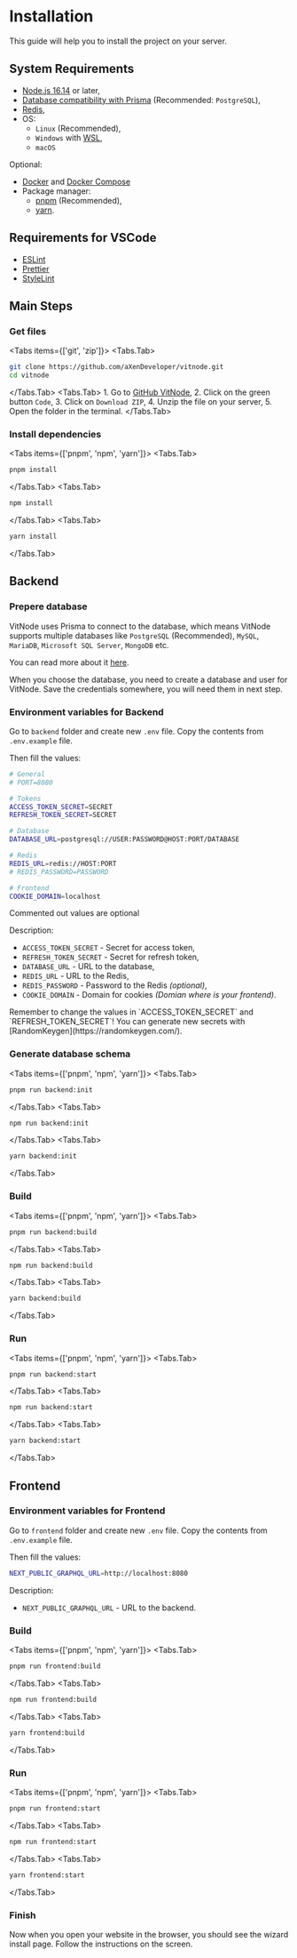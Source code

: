 
# Installation

This guide will help you to install the project on your server.

## System Requirements

- [Node.js 16.14](https://nodejs.org/) or later,
- [Database compatibility with Prisma](https://www.prisma.io/docs/reference/database-reference/supported-databases) (Recommended: `PostgreSQL`),
- [Redis](https://redis.io/),
- OS:
  - `Linux` (Recommended),
  - `Windows` with [WSL](https://learn.microsoft.com/en-us/windows/wsl/install),
  - `macOS`

Optional:

- [Docker](https://www.docker.com/) and [Docker Compose](https://docs.docker.com/compose/)
- Package manager:
  - [pnpm](https://pnpm.io/) (Recommended),
  - [yarn](https://yarnpkg.com/).

## Requirements for VSCode

- [ESLint](https://marketplace.visualstudio.com/items?itemName=dbaeumer.vscode-eslint)
- [Prettier](https://marketplace.visualstudio.com/items?itemName=esbenp.prettier-vscode)
- [StyleLint](https://marketplace.visualstudio.com/items?itemName=stylelint.vscode-stylelint)

## Main Steps


<Steps>

### Get files

<Tabs items={['git', 'zip']}>
  <Tabs.Tab>

```bash
git clone https://github.com/aXenDeveloper/vitnode.git
cd vitnode
```

  </Tabs.Tab>
  <Tabs.Tab>
    1. Go to [GitHub VitNode](https://github.com/aXenDeveloper/vitnode),
    2. Click on the green button `Code`,
    3. Click on `Download ZIP`,
    4. Unzip the file on your server,
    5. Open the folder in the terminal.
  </Tabs.Tab>
</Tabs>

### Install dependencies

<Tabs items={['pnpm', 'npm', 'yarn']}>
  <Tabs.Tab>

```bash
pnpm install
```

  </Tabs.Tab>
  <Tabs.Tab>
  
```bash
npm install
```

  </Tabs.Tab>
  <Tabs.Tab>
  
```bash
yarn install
```

  </Tabs.Tab>
</Tabs>

</Steps>

## Backend

<Steps>

### Prepere database

VitNode uses Prisma to connect to the database, which means VitNode supports multiple databases like `PostgreSQL` (Recommended), `MySQL`, `MariaDB`, `Microsoft SQL Server`, `MongoDB` etc.

You can read more about it [here](https://www.prisma.io/docs/reference/database-reference/supported-databases).

When you choose the database, you need to create a database and user for VitNode. Save the credentials somewhere, you will need them in next step.

### Environment variables for Backend

Go to `backend` folder and create new `.env` file. Copy the contents from `.env.example` file.

Then fill the values:

```bash
# General
# PORT=8080

# Tokens
ACCESS_TOKEN_SECRET=SECRET
REFRESH_TOKEN_SECRET=SECRET

# Database
DATABASE_URL=postgresql://USER:PASSWORD@HOST:PORT/DATABASE

# Redis
REDIS_URL=redis://HOST:PORT
# REDIS_PASSWORD=PASSWORD

# Frontend
COOKIE_DOMAIN=localhost
```

<Callout type="info" emoji="ℹ️">
  Commented out values are optional
</Callout>

Description:

- `ACCESS_TOKEN_SECRET` - Secret for access token,
- `REFRESH_TOKEN_SECRET` - Secret for refresh token,
- `DATABASE_URL` - URL to the database,
- `REDIS_URL` - URL to the Redis,
- `REDIS_PASSWORD` - Password to the Redis _(optional)_,
- `COOKIE_DOMAIN` - Domain for cookies _(Domian where is your frontend)_.

<Callout type="warning" emoji="⚠️">
  Remember to change the values in `ACCESS_TOKEN_SECRET` and `REFRESH_TOKEN_SECRET`! You can
  generate new secrets with [RandomKeygen](https://randomkeygen.com/).
</Callout>

### Generate database schema

<Tabs items={['pnpm', 'npm', 'yarn']}>
  <Tabs.Tab>

```bash
pnpm run backend:init
```

  </Tabs.Tab>
  <Tabs.Tab>
  
```bash
npm run backend:init
```

  </Tabs.Tab>
  <Tabs.Tab>
  
```bash
yarn backend:init
```

  </Tabs.Tab>
</Tabs>

### Build

<Tabs items={['pnpm', 'npm', 'yarn']}>
  <Tabs.Tab>

```bash
pnpm run backend:build
```

  </Tabs.Tab>
  <Tabs.Tab>
  
```bash
npm run backend:build
```

  </Tabs.Tab>
  <Tabs.Tab>
  
```bash
yarn backend:build
```

  </Tabs.Tab>
</Tabs>

### Run

<Tabs items={['pnpm', 'npm', 'yarn']}>
  <Tabs.Tab>

```bash
pnpm run backend:start
```

  </Tabs.Tab>
  <Tabs.Tab>
  
```bash
npm run backend:start
```

  </Tabs.Tab>
  <Tabs.Tab>
  
```bash
yarn backend:start
```

  </Tabs.Tab>
</Tabs>

</Steps>

## Frontend

<Steps>

### Environment variables for Frontend

Go to `frontend` folder and create new `.env` file. Copy the contents from `.env.example` file.

Then fill the values:

```bash
NEXT_PUBLIC_GRAPHQL_URL=http://localhost:8080
```

Description:

- `NEXT_PUBLIC_GRAPHQL_URL` - URL to the backend.

### Build

<Tabs items={['pnpm', 'npm', 'yarn']}>
  <Tabs.Tab>

```bash
pnpm run frontend:build
```

  </Tabs.Tab>
  <Tabs.Tab>
  
```bash
npm run frontend:build
```

  </Tabs.Tab>
  <Tabs.Tab>
  
```bash
yarn frontend:build
```

  </Tabs.Tab>
</Tabs>

### Run

<Tabs items={['pnpm', 'npm', 'yarn']}>
  <Tabs.Tab>

```bash
pnpm run frontend:start
```

  </Tabs.Tab>
  <Tabs.Tab>
  
```bash
npm run frontend:start
```

  </Tabs.Tab>
  <Tabs.Tab>
  
```bash
yarn frontend:start
```

  </Tabs.Tab>

### Finish

Now when you open your website in the browser, you should see the wizard install page. Follow the instructions on the screen.

</Tabs>

</Steps>
